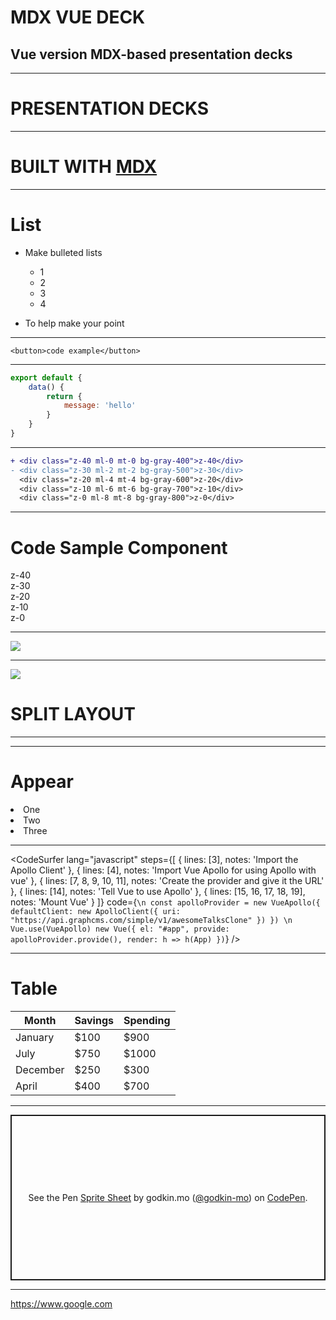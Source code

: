 
# MDX VUE DECK

## Vue version MDX-based presentation decks

---

# PRESENTATION DECKS

---

<h1>BUILT WITH <a href="https://github.com/mdx-js/mdx" target="_blank">MDX</a></h1>

---

# List

- Make bulleted lists

    - 1
    - 2
    - 3
    - 4

- To help make your point

---

```
<button>code example</button>
```

---

```jsx
export default {
    data() {
        return {
            message: 'hello'
        }
    }
}
```

---

```diff
+ <div class="z-40 ml-0 mt-0 bg-gray-400">z-40</div>
- <div class="z-30 ml-2 mt-2 bg-gray-500">z-30</div>
  <div class="z-20 ml-4 mt-4 bg-gray-600">z-20</div>
  <div class="z-10 ml-6 mt-6 bg-gray-700">z-10</div>
  <div class="z-0 ml-8 mt-8 bg-gray-800">z-0</div>
```

---

# Code Sample Component

<CodeSample lineNumbers={true}>
  <div class="relative h-32 text-center">
    <div class="z-40 absolute w-24 h-24 ml-0 mt-0 bg-gray-400 flex justify-center items-center">z-40</div>
    <div class="z-30 absolute w-24 h-24 ml-2 mt-2 bg-gray-500 flex justify-center items-center">z-30</div>
    <div class="z-20 absolute w-24 h-24 ml-4 mt-4 bg-gray-600 flex justify-center items-center">z-20</div>
    <div class="z-10 absolute w-24 h-24 ml-6 mt-6 bg-gray-700 flex justify-center items-center">z-10</div>
    <div class="z-0 absolute w-24 h-24 ml-8 mt-8 bg-gray-800 flex justify-center items-center">z-0</div>
  </div>
</CodeSample>

---

![](https://images.unsplash.com/photo-1462331940025-496dfbfc7564?ixlib=rb-1.2.1&ixid=eyJhcHBfaWQiOjEyMDd9&auto=format&fit=crop&w=1054&q=80)

---

<Split>

![](https://images.unsplash.com/photo-1462331940025-496dfbfc7564?ixlib=rb-1.2.1&ixid=eyJhcHBfaWQiOjEyMDd9&auto=format&fit=crop&w=1054&q=80)

# SPLIT LAYOUT

</Split>

---

<BGImage src="/images/think.gif" />

---

# Appear

<Appear>
  <li class="text-blue-700">One</li>
  <li>Two</li>
  <li>Three</li>
</Appear>

---

<CodeSurfer
  lang="javascript"
  steps={[
    { lines: [3], notes: 'Import the Apollo Client' },
    { lines: [4], notes: 'Import Vue Apollo for using Apollo with vue' },
    {
      lines: [7, 8, 9, 10, 11],
      notes: 'Create the provider and give it the URL'
    },
    { lines: [14], notes: 'Tell Vue to use Apollo' },
    { lines: [15, 16, 17, 18, 19], notes: 'Mount Vue' }
  ]}
  code={`
\n
const apolloProvider = new VueApollo({
  defaultClient: new ApolloClient({
    uri: "https://api.graphcms.com/simple/v1/awesomeTalksClone"
  })
})
\n
Vue.use(VueApollo)
new Vue({
  el: "#app",
  provide: apolloProvider.provide(),
  render: h => h(App)
})
  `}
/>

---

# Table

|Month|Savings|Spending|
|--- |--- |--- |
|January|$100|$900|
|July|$750|$1000|
|December|$250|$300|
|April|$400|$700|

---

<div class="w-full max-w-5xl">
  <p class="codepen" data-height="600" data-theme-id="dark" data-default-tab="css,result" data-user="godkin-mo" data-slug-hash="exJqRZ" style="height: 265px; box-sizing: border-box; display: flex; align-items: center; justify-content: center; border: 2px solid; margin: 1em 0; padding: 1em;" data-pen-title="Sprite Sheet">
    <span>See the Pen <a href="https://codepen.io/godkin-mo/pen/exJqRZ">
    Sprite Sheet</a> by godkin.mo (<a href="https://codepen.io/godkin-mo">@godkin-mo</a>)
    on <a href="https://codepen.io">CodePen</a>.</span>
  </p>
  <script async src="https://static.codepen.io/assets/embed/ei.js"></script>
</div>

---

https://www.google.com
